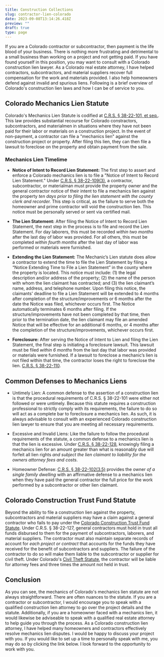 ```yaml
---
title: Construction Collections
slug: contractor-lien-colorado
date: 2023-09-08T13:14:26.418Z
preview: ""
draft: true
type: page
---
```


If you are a Colorado contractor or subcontractor, then payment is the life blood of your business. There is nothing more frustrating and detrimental to a small business than working on a project and not getting paid. If you have found yourself in this position, you may want to consult with a Colorado construction lien lawyer. As a Colorado real estate attorney, I have helped contractors, subcontractors, and material suppliers recover full compensation for the work and materials provided. I also help homeowners defend against invalid and spurious liens. Following is a brief overview of Colorado's construction lien laws and how I can be of service to you.

## Colorado Mechanics Lien Statute
Colorado's Mechanics Lien Statute is codified at [C.R.S. &sect; 38-22-101, et seq.](https://law.justia.com/codes/colorado/2016/title-38/liens/article-22/). This law provides substantial recourse for Colorado constractors, subcontractors, and materialmen in situations where they have not been paid for their labor or materials on a construction project. In the event of non-payment, a contractor can file a "mechanics lien" against the construction project or property. After filing this lien, they can then file a lawsuit to foreclose on the property and obtain payment from the sale.

### Mechanics Lien Timelime
- **Notice of Intent to Record Lien Statement:** The first step to assert and enforce a Colorado mechanics lien is to file a "Notice of Intent to Record Lien Statement." Under [C.R.S. &sect; 38-22-109(3)](https://law.justia.com/codes/colorado/2016/title-38/liens/article-22/section-38-22-109/), a contractor, subcontractor, or materialman must provide the property owner and the general contractor notice of their intent to file a mechanics lien against the property *ten days prior to filing the lien statement with the county clerk and recorder.* This step is critical, as the failure to serve both the homeowner and prime contractor will void the construction lien. This notice must be personally served or sent via certified mail.

- **The Lien Statement:** After filing the Notice of Intent to Record Lien Statement, the next step in the process is to file and record the Lien Statement. For day laborers, this must be recorded *within two months* after the last day of labor was provided. For all others, this must be completed *within fourth months* after the last day of labor was performed or materials were furnished.

- **Extending the Lien Statement:** The Mechanic’s Lien statute does allow a contractor to extend the time to file the Lien Statement by filing a “Notice Extending Time to File a Lien Statement” in the county where the property is located. This notice must include: (1) the legal description and/or address of the property; (2) the name of the person with whom the lien claimant has contracted; and (3) the lien claimant’s name, address, and telephone number. Upon filing this notice, the claimants' deadline to file a Lien Statement will be extended to 4 months after completion of the structure/improvements or 6 months after the date the Notice was filed, whichever occurs first. The Notice automatically terminates 6 months after filing. If the structure/improvements have not been completed by that time, then prior to the termination date, the lien claimant may file an amended Notice that will be effective for an additional 6 months, or 4 months after the completion of the structure/improvements, whichever occurs first.

- **Foreclosure:** After serving the Notice of Intent to Lien and filing the Lien Statement, the final step is initiating a foreclosure lawsuit. This lawsuit must be filed *within 6 months* from the last day that labor was provided or materials were furnished. If a lawsuit to foreclose a mechanic’s lien is not filed within that time, the contractor loses the right to foreclose the lien. [C.R.S. &sect; 38-22-110](https://law.justia.com/codes/colorado/2016/title-38/liens/article-22/section-38-22-110/).

## Common Defenses to Mechanics Liens

- Untimely Lien: A common defense to the assertion of a construction lien is that the procedural requirements of C.R.S. &sect; 38-22-101 were either not followed or were untimely. Because this statute requires a construction professional to strictly comply with its requirements, the failure to do so will act as a complete bar to foreclosure a mechanics lien. As such, it is always advisable to consult with an experienced Colorado construction lien lawyer to ensure that you are meeting all necessary requirements.

- Excessive and Invalid Liens: Like the failure to follow the procedural requirements of the statute, a common defense to a mechanics lien is that the lien is excessive. Under [C.R.S. &sect; 38-22-128](https://law.justia.com/codes/colorado/2016/title-38/liens/article-22/section-38-22-128/), knowingly filing a mechanics lien for an amount greater than what is reasonably due will forfeit all lien rights *and subject the lien claimant to liability for the owners attorney fees and costs*. 

- Homeowner Defense: [C.R.S. &sect; 38-22-102(3.5)](https://law.justia.com/codes/colorado/2016/title-38/liens/article-22/section-38-22-102/) provides the owner *of a single family dwelling* with an affirmative defense to a mechanics lien when they have paid the general contractor the full price for the work performed by a subcontractor or other lien claimant.

## Colorado Construction Trust Fund Statute
Beyond the ability to file a construction lien against the property, subcontractors and material suppliers may have a claim against a general contractor who fails to pay under the [Colorado Construction Trust Fund Statute](https://law.justia.com/codes/colorado/2016/title-38/liens/article-22/section-38-22-127/). Under C.R.S. &sect; 38-22-127, general contractors must hold in trust all funds disbursed to them for the payment of subcontractors, laborers, and material suppliers. The contractor must also maintain separate records of account for *each project or contract* that accounts for the funds they have received for the benefit of subcontractors and suppliers. The failure of the contractor to do so will make them liable to the subcontractor or supplier for civil theft. Under Colorado's [Civil Theft Statute](https://law.justia.com/codes/colorado/2016/title-18/article-4/part-4/section-18-4-401/), the contractor will be liable for attorney fees and three times the amount not held in trust.

## Conclusion
As you can see, the mechanics of Colorado's mechanics lien statute are not always straightforward. There are often nuances to the statute. If you are a contractor or subcontractor, I would encourage you to speak with a qualified construction lien attorney to go over the project details and the statute. Additionally, if you are a homeowner faced with a mechanics lien, it would likewise be adviseable to speak with a qualified real estate attorney to help guide you through the process. As a Colorado construction lien attorney, I have helped many homeowners and contractors effectively resolve mechanics lien disputes. I would be happy to discuss your project with you. If you would like to set up a time to personally speak with me, you may do so by clicking the link below. I look forward to the opportunity to work with you.